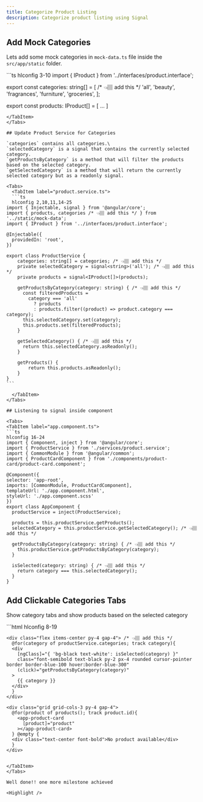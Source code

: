 ```yaml
---
title: Categorize Product Listing
description: Categorize product listing using Signal
---
```



## Add Mock Categories

Lets add some mock categories in `mock-data.ts` file inside the `src/app/static` folder.

<Tabs>
<TabItem label="mock-data.ts">
```ts
hlconfig 3-10
import { IProduct } from '../interfaces/product.interface';

export const categories: string[] = [ /* 👈🏽 add this */
  'all',
  'beauty',
  'fragrances',
  'furniture',
  'groceries',
];

export const products: IProduct[] = [
  ...
]

````
</TabItem>
</Tabs>

## Update Product Service for Categories

`categories` contains all categories.\
`selectedCategory` is a signal that contains the currently selected category.
`getProductsByCategory` is a method that will filter the products based on the selected category.
`getSelectedCategory` is a method that will return the currently selected category but as a readonly signal.

<Tabs>
  <TabItem label="product.service.ts">
  ```ts
  hlconfig 2,10,11,14-25
import { Injectable, signal } from '@angular/core';
import { products, categories /* 👈🏽 add this */ } from '../static/mock-data';
import { IProduct } from '../interfaces/product.interface';

@Injectable({
  providedIn: 'root',
})

export class ProductService {
    categories: string[] = categories; /* 👈🏽 add this */
    private selectedCategory = signal<string>('all'); /* 👈🏽 add this */
    private products = signal<IProduct[]>(products);

    getProductsByCategory(category: string) { /* 👈🏽 add this */
      const filteredProducts =
        category === 'all'
          ? products
          : products.filter((product) => product.category === category);
      this.selectedCategory.set(category);
      this.products.set(filteredProducts);
    }

    getSelectedCategory() { /* 👈🏽 add this */
      return this.selectedCategory.asReadonly();
    }

    getProducts() {
        return this.products.asReadonly();
    }
}
```

  </TabItem>
</Tabs>

## Listening to signal inside component

<Tabs>
<TabItem label="app.component.ts">
```ts
hlconfig 16-24
import { Component, inject } from '@angular/core';
import { ProductService } from './services/product.service';
import { CommonModule } from '@angular/common';
import { ProductCardComponent } from './components/product-card/product-card.component';

@Component({
selector: 'app-root',
imports: [CommonModule, ProductCardComponent],
templateUrl: './app.component.html',
styleUrl: './app.component.scss'
})
export class AppComponent {
  productService = inject(ProductService);

  products = this.productService.getProducts();
  selectedCategory = this.productService.getSelectedCategory(); /* 👈🏽 add this */

  getProductsByCategory(category: string) { /* 👈🏽 add this */
    this.productService.getProductsByCategory(category);
  }

  isSelected(category: string) { /* 👈🏽 add this */
    return category === this.selectedCategory();
  }
}

````

</TabItem>
</Tabs>

## Add Clickable Categories Tabs

Show category tabs and show products based on the selected category

<Tabs>
<TabItem label="app.component.html">
```html
hlconfig 8-19
<div
  class="container min-h-screen m-auto grid grid-flow-col grid-cols-[75%_25%]"
>
  <div class="px-4">

  <!-- <app-header></app-header> -->

    <div class="flex items-center py-4 gap-4"> /* 👈🏽 add this */
      @for(category of productService.categories; track category){
      <div
        [ngClass]="{ 'bg-black text-white': isSelected(category) }"
        class="font-semibold text-black py-2 px-4 rounded cursor-pointer border border-blue-100 hover:border-blue-300"
        (click)="getProductsByCategory(category)"
      >
        {{ category }}
      </div>
      }
    </div>

    <div class="grid grid-cols-3 py-4 gap-4">
      @for(product of products(); track product.id){
        <app-product-card
          [product]="product"
        ></app-product-card>
      } @empty {
      <div class="text-center font-bold">No product available</div>
      }
    </div>

  </div>

  <!-- <app-cart></app-cart> -->

</div>

```

</TabItem>
</Tabs>

Well done!! one more milestone achieved

<Highlight />
